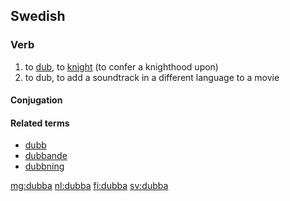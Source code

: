 ==Swedish==

===Verb===
{{sv-verb-reg}}

# to [[dub]], to [[knight]] (to confer a knighthood upon)
# to dub, to add a soundtrack in a different language to a movie

====Conjugation====
{{sv-conj-wk}}

====Related terms====
* [[dubb]]
* [[dubbande]]
* [[dubbning]]

[[mg:dubba]]
[[nl:dubba]]
[[fi:dubba]]
[[sv:dubba]]